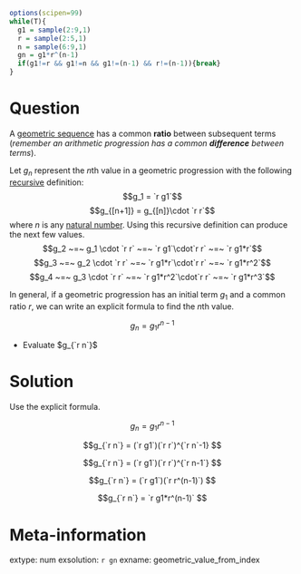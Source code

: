 ```r
options(scipen=99)
while(T){
  g1 = sample(2:9,1)
  r = sample(2:5,1)
  n = sample(6:9,1)
  gn = g1*r^(n-1)
  if(g1!=r && g1!=n && g1!=(n-1) && r!=(n-1)){break}
}
```


Question
========

A [geometric sequence](https://en.wikipedia.org/wiki/Geometric_progression) has a common **ratio** between subsequent terms (*remember an arithmetic progression has a common **difference** between terms*).

Let $g_{n}$ represent the $n$th value in a geometric progression with the following [recursive](https://en.wikipedia.org/wiki/Recurrence_relation) definition:
$$g_1 = `r g1`$$
$$g_{[n+1]} = g_{[n]}\cdot `r r`$$
where $n$ is any [natural number](https://en.wikipedia.org/wiki/Natural_number). Using this recursive definition can produce the next few values.
$$g_2 ~=~ g_1 \cdot `r r` ~=~ `r g1`\cdot`r r` ~=~ `r g1*r`$$
$$g_3 ~=~ g_2 \cdot `r r` ~=~ `r g1*r`\cdot`r r` ~=~ `r g1*r^2`$$
$$g_4 ~=~ g_3 \cdot `r r` ~=~ `r g1*r^2`\cdot`r r` ~=~ `r g1*r^3`$$

In general, if a geometric progression has an initial term $g_1$ and a common ratio $r$, we can write an explicit formula to find the $n$th value.

$$g_n = g_1r^{n-1} $$

* Evaluate $g_{`r n`}$


Solution
========

Use the explicit formula.

$$g_n = g_1r^{n-1} $$

$$g_{`r n`} = (`r g1`)(`r r`)^{`r n`-1} $$

$$g_{`r n`} = (`r g1`)(`r r`)^{`r n-1`} $$

$$g_{`r n`} = (`r g1`)(`r r^(n-1)`) $$


$$g_{`r n`} = `r g1*r^(n-1)` $$


Meta-information
============
extype: num
exsolution: `r gn`
exname: geometric_value_from_index